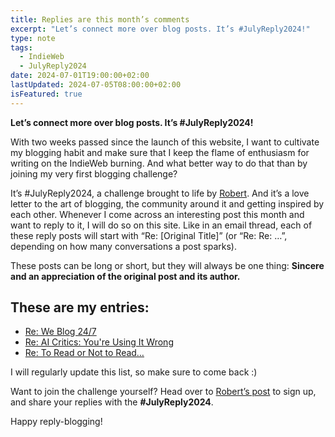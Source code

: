 ```yaml
---
title: Replies are this month’s comments
excerpt: "Let’s connect more over blog posts. It’s #JulyReply2024!"
type: note
tags:
  - IndieWeb
  - JulyReply2024
date: 2024-07-01T19:00:00+02:00
lastUpdated: 2024-07-05T08:00:00+02:00
isFeatured: true
---
```


**Let’s connect more over blog posts. It’s #JulyReply2024!**

With two weeks passed since the launch of this website, I want to cultivate my blogging habit and make sure that I keep the flame of enthusiasm for writing on the IndieWeb burning. And what better way to do that than by joining my very first blogging challenge?

It’s #JulyReply2024, a challenge brought to life by [Robert](https://birming.com/). And it’s a love letter to the art of blogging, the community around it and getting inspired by each other. Whenever I come across an interesting post this month and want to reply to it, I will do so on this site. Like in an email thread, each of these reply posts will start with “Re: [Original Title]” (or “Re: Re: …”, depending on how many conversations a post sparks).

These posts can be long or short, but they will always be one thing: **Sincere and an appreciation of the original post and its author.**

## These are my entries:

- [Re: We Blog 24/7](/re-we-blog-24-7)
- [Re: AI Critics: You're Using It Wrong](/re-ai-critics-youre-using-it-wrong)
- [Re: To Read or Not to Read…](/re-to-read-or-not-to-read)

I will regularly update this list, so make sure to come back :)

Want to join the challenge yourself? Head over to [Robert’s post](https://birming.com/july-reply-blog/) to sign up, and share your replies with the **#JulyReply2024**.

Happy reply-blogging!
